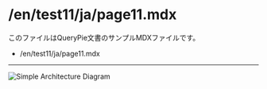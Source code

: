 # /en/test11/ja/page11.mdx

このファイルはQueryPie文書のサンプルMDXファイルです。

- /en/test11/ja/page11.mdx
----
![Simple Architecture Diagram](./simple-architecture.png)
